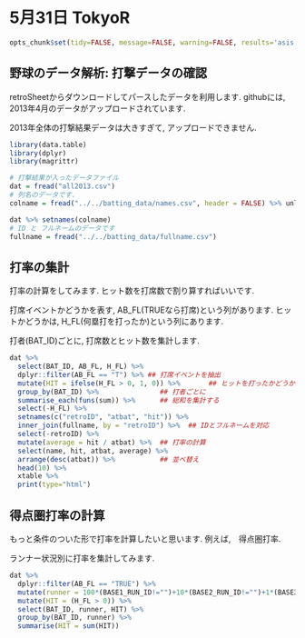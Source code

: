 5月31日 TokyoR 
========================================================
```r
opts_chunk$set(tidy=FALSE, message=FALSE, warning=FALSE, results='asis')
```

## 野球のデータ解析: 打撃データの確認

retroSheetからダウンロードしてパースしたデータを利用します.
githubには, 2013年4月のデータがアップロードされています.

2013年全体の打撃結果データは大きすぎて, アップロードできません. 
```r
library(data.table)
library(dplyr)
library(magrittr)

# 打撃結果が入ったデータファイル
dat = fread("all2013.csv")
# 列名のデータです.
colname = fread("../../batting_data/names.csv", header = FALSE) %>% unlist

dat %>% setnames(colname)
# ID と フルネームのデータです
fullname = fread("../../batting_data/fullname.csv")
```

## 打率の集計

打率の計算をしてみます. 
ヒット数を打席数で割り算すればいいです.

打席イベントかどうかを表す, AB_FL(TRUEなら打席)という列があります.
ヒットかどうかは, H_FL(何塁打を打ったか)という列にあります. 

打者(BAT_ID)ごとに, 打席数とヒット数を集計します.

```r
dat %>% 
  select(BAT_ID, AB_FL, H_FL) %>%
  dplyr::filter(AB_FL == "T") %>% ## 打席イベントを抽出  
  mutate(HIT = ifelse(H_FL > 0, 1, 0)) %>%       ## ヒットを打ったかどうか
  group_by(BAT_ID) %>%               ## 打者ごとに
  summarise_each(funs(sum)) %>%      ## 総和を集計する
  select(-H_FL) %>% 
  setnames(c("retroID", "atbat", "hit")) %>%
  inner_join(fullname, by = "retroID") %>%  ## IDとフルネームを対応
  select(-retroID) %>% 
  mutate(average = hit / atbat) %>%  ## 打率の計算
  select(name, hit, atbat, average) %>% 
  arrange(desc(atbat)) %>%           ## 並べ替え
  head(10) %>% 
  xtable %>% 
  print(type="html")
```

## 得点圏打率の計算

もっと条件のついた形で打率を計算したいと思います. 
例えば,　得点圏打率. 

ランナー状況別に打率を集計してみます. 

```r
dat %>% 
  dplyr::filter(AB_FL == "TRUE") %>% 
  mutate(runner = 100*(BASE1_RUN_ID!="")+10*(BASE2_RUN_ID!="")+1*(BASE3_RUN_ID!="")) %>% 
  mutate(HIT = (H_FL > 0)) %>% 
  select(BAT_ID, runner, HIT) %>%
  group_by(BAT_ID, runner) %>% 
  summarise(HIT = sum(HIT))
```

